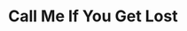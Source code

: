 ---
title: "Call Me If You Get Lost"
artist: "Tyler, The Creator"
releaseDate: 2021-06-25
rating: 9.8
spotifyLink: "https://open.spotify.com/album/45ba6QAtNrdv6Ke4MFOKk9"
imageUrl: "https://is1-ssl.mzstatic.com/image/thumb/Music125/v4/65/47/0a/65470a4c-a70f-4a0b-f77b-3edb39e9097a/886449377039.jpg/600x600bb.jpg"
genre: ["Hip-Hop", "Gangsta Rap", "East Coast Hip-Hop"]
---